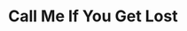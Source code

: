 ---
title: "Call Me If You Get Lost"
artist: "Tyler, The Creator"
releaseDate: 2021-06-25
rating: 9.8
spotifyLink: "https://open.spotify.com/album/45ba6QAtNrdv6Ke4MFOKk9"
imageUrl: "https://is1-ssl.mzstatic.com/image/thumb/Music125/v4/65/47/0a/65470a4c-a70f-4a0b-f77b-3edb39e9097a/886449377039.jpg/600x600bb.jpg"
genre: ["Hip-Hop", "Gangsta Rap", "East Coast Hip-Hop"]
---